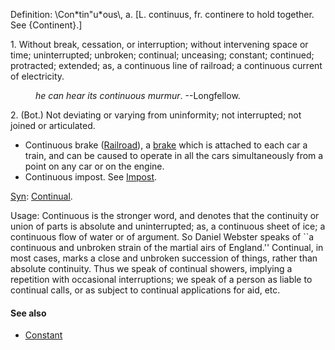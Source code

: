Definition:   \Con*tin"u*ous\, a. [L. continuus, fr. continere to
hold together. See {Continent}.]

1. Without break, cessation, or interruption; without intervening space or time; uninterrupted; unbroken; continual; unceasing; constant; continued; protracted; extended; as, a continuous line of railroad; a continuous current of electricity.
:''he can hear its continuous murmur''.    --Longfellow.

2. (Bot.) Not deviating or varying from uninformity; not interrupted; not joined or articulated.

*Continuous brake ([[Railroad]]), a [[brake]] which is attached to each car a train, and can be caused to operate in all the cars simultaneously from a point on any car or on the engine.
*Continuous impost. See [[Impost]].

[[Syn]]: [[Continual]].

Usage: Continuous is the stronger word, and denotes that the  continuity or union of parts is absolute and uninterrupted; as, a continuous sheet of ice; a  continuous flow of water or of argument. So Daniel Webster speaks of ``a continuous and unbroken strain of the martial airs of England.'' Continual, in most cases, marks a close and unbroken succession of things, rather than absolute continuity. Thus we speak of continual showers, implying a repetition with occasional interruptions; we speak of a person as liable to continual calls, or as subject to continual applications for aid, etc.

==== See  also ====
*[[Constant]]